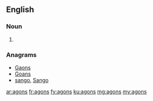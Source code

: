 ==English==

===Noun===
{{head|en|plural}}

# {{plural of|agon|lang=en|nocat=1}}

===Anagrams===
* [[Gaons#English|Gaons]]
* [[Goans#English|Goans]]
* [[sango#English|sango]], [[Sango#English|Sango]]

[[ar:agons]]
[[fr:agons]]
[[fy:agons]]
[[ku:agons]]
[[mg:agons]]
[[my:agons]]